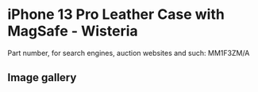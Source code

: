 # iPhone 13 Pro Leather Case with MagSafe - Wisteria

Part number, for search engines, auction websites and such: MM1F3ZM/A

## Image gallery

<div style={{ width: "768px" }}>
  <GalleryComponent
    images={[
      {
        original: "/everysource/MM1F3",
        thumbnail: "/everypreview/MM1F3",
      },
      {
        original: "/everysource/MM1F3_AV1",
        thumbnail: "/everypreview/MM1F3_AV1",
      },
      {
        original: "/everysource/MM1F3_AV2",
        thumbnail: "/everypreview/MM1F3_AV2",
      },
      {
        original: "/everysource/MM1F3_AV3",
        thumbnail: "/everypreview/MM1F3_AV3",
      },
      {
        original: "/everysource/MM1F3_AV4",
        thumbnail: "/everypreview/MM1F3_AV4",
      },
      {
        original: "/everysource/MM1F3_AV5",
        thumbnail: "/everypreview/MM1F3_AV5",
      },
      {
        original: "/everysource/MM1F3_AV6",
        thumbnail: "/everypreview/MM1F3_AV6",
      }
    ]}
  />
</div>